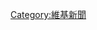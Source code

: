{{Userbox
  |border-c = #751576
  |border-s = 1
  |id-c     = #751576
  |id-s     = 18aa
  |id-fc    = #fff
  |info-c   = #99CCFF
  |info-s   = 9
  |info-fc  = black
  |id       = 
  |info     = 假如你有使用'''[[Skype]]3.0'''，歡迎加入[http://www.skype.com/go/joinpublicchat?skypename=johnny_cheung1989&topic=%5B%E7%B6%AD%E6%96%B0%200.0%20%5D%E4%B8%AD%E6%96%87%E7%B6%AD%E5%9F%BA%E6%96%B0%E8%81%9E%E8%A8%8E%E8%AB%96%E5%AE%A4%20(%E4%B8%BB%E8%A6%81%E8%A8%8E%E8%AB%96%E4%B8%AD%E6%96%87%E7%B6%AD%E5%9F%BA%E6%96%B0%E8%81%9E%E7%9A%84%E8%A9%B1%E9%A1%8C)%20%2C%20%E6%AD%A1%E8%BF%8E%E5%90%84%E4%BD%8D%E4%BA%BA%E5%A3%AB%E5%8A%A0%E5%85%A5&blob=iJKqUcHAN2HDv4YzwOTsGUMQiDz_PmI84E47NMi-uIgURAGStcUmsyJx9jihFXmzqRecypE8xJlROD1ngzW0uOsfP7Xp0LGCtKmeWtt6oomtRCMn_PDEiVpYxEjB_PBbjvAYJ5REGPHeoLrhnuKOrTbo1Jdn1NRVaKVu 中文維基新聞公開討論室]}}<noinclude>[[Category:維基新聞]]</noinclude>